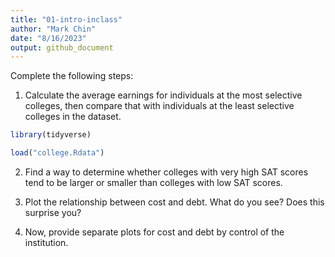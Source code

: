 ```yaml
---
title: "01-intro-inclass"
author: "Mark Chin"
date: "8/16/2023"
output: github_document
---
```

 
Complete the following steps:

1. Calculate the average earnings for individuals at the most selective colleges, then compare that with individuals at the least selective colleges in the dataset. 

```r
library(tidyverse)

load("college.Rdata")


```


2. Find a way to determine whether colleges with very high SAT scores tend to be larger or smaller than colleges with low SAT scores. 

3. Plot the relationship between cost and debt. What do you see? Does this surprise you?

4. Now, provide separate plots for cost and debt by control of the institution. 


